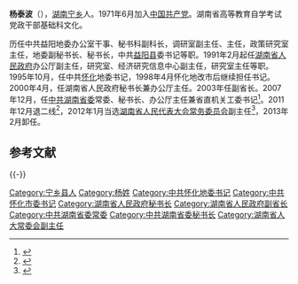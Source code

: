 '''杨泰波'''（{{bd|1951年|11月||catIdx=Y杨}}），[[湖南|湖南]][[宁乡|宁乡]]人。1971年6月加入[[中国共产党|中国共产党]]。湖南省高等教育自学考试党政干部基础科文化。

历任中共益阳地委办公室干事、秘书科副科长，调研室副主任、主任，政策研究室主任，地委副秘书长、秘书长，中共[[益阳县|益阳县]]委书记等职。1991年2月起任[[湖南省人民政府|湖南省人民政府]]办公厅副主任，研究室、经济研究信息中心副主任，研究室主任等职。1995年10月，任中共[[怀化|怀化]]地委书记，1998年4月怀化地改市后继续担任书记。2000年4月，任湖南省人民政府秘书长兼办公厅主任。2003年任副省长。2007年12月，任[[中共湖南省委|中共湖南省委]]常委、秘书长、办公厅主任兼省直机关工委书记<ref>{{Cite web |url=http://cpc.people.com.cn/GB/67481/94156/231710/233596/233597/16337856.html |title=存档副本 |access-date=2012-02-02 |archive-date=2019-06-02 |archive-url=https://web.archive.org/web/20190602144646/http://cpc.people.com.cn/GB/67481/94156/231710/233596/233597/16337856.html |dead-url=no }}</ref>。2011年12月退二线<ref>{{Cite web |url=http://hunan.voc.com.cn/article/201112/20111223143326678.html |title=存档副本 |access-date=2012-02-02 |archive-url=https://web.archive.org/web/20120204103303/http://hunan.voc.com.cn/article/201112/20111223143326678.html |archive-date=2012-02-04 |dead-url=yes }}</ref>，2012年1月当选[[湖南省人民代表大会常务委员会|湖南省人民代表大会常务委员会]]副主任<ref>{{Cite web |url=http://hn.rednet.cn/c/2012/01/16/2494497.htm |title=存档副本 |access-date=2012-02-02 |archive-date=2012-01-20 |archive-url=https://web.archive.org/web/20120120015041/http://hn.rednet.cn/c/2012/01/16/2494497.htm |dead-url=no }}</ref>，2013年2月卸任。

==参考文献==
<references />

{{-}}
{{start box}}
{{s-ppo}}
{{s-before|[[于来山|于来山]]}}
{{s-title|[[中国共产党湖南省委员会|中国共产党湖南省委员会]]秘书长|2007年12月—2011年11月}}
{{s-after|[[易炼红|易炼红]]}}
{{s-before|[[于来山|于来山]]}}
{{s-title|[[中国共产党湖南省委员会|中国共产党湖南省委员会]]办公厅主任|2007年12月—2010年1月}}
{{s-after|[[罗海艳|罗海艳]]}}
{{s-before|？}}
{{s-title|[[中国共产党湖南省委员会|中国共产党湖南省委员会]]直属机关工作委员会书记|2007年12月—2011年11月}}
{{s-after|[[易炼红|易炼红]]}}
{{s-before|地改市后首任}}
{{s-title|[[中国共产党怀化市委员会|中国共产党怀化市委员会]]书记|1998年4月—2000年4月}}
{{s-after|[[欧阳斌_(1954年)|欧阳斌]]}}
{{s-before|[[戚和平|戚和平]]}}
{{s-title|[[中国共产党怀化地区委员会|中国共产党怀化地区委员会]]书记|1995年10月—1998年4月}}
{{s-after|地改市}}
{{s-before|？}}
{{s-title|[[中国共产党益阳县委员会|中国共产党益阳县委员会]]书记|1990年1月—1991年2月}}
{{s-after|[[于来山|于来山]]}}
{{s-gov}}
{{s-before|[[谢康生|谢康生]]}}
{{s-title|[[湖南省|湖南省]][[湖南省人民政府|人民政府]]秘书长|2000年4月—[[2003年1月|2003年1月]]}}
{{s-after|[[袁建尧|袁建尧]]}}
{{s-before|？}}
{{s-title|[[湖南省|湖南省]][[湖南省人民政府|人民政府]]办公厅主任|2000年4月—[[2003年1月|2003年1月]]}}
{{s-after|[[袁建尧|袁建尧]]}}
{{end box}}

[[Category:宁乡县人|Category:宁乡县人]]
[[Category:杨姓|Category:杨姓]]
[[Category:中共怀化地委书记|Category:中共怀化地委书记]]
[[Category:中共怀化市委书记|Category:中共怀化市委书记]]
[[Category:湖南省人民政府秘书长|Category:湖南省人民政府秘书长]]
[[Category:湖南省人民政府副省长|Category:湖南省人民政府副省长]]
[[Category:中共湖南省委常委|Category:中共湖南省委常委]]
[[Category:中共湖南省委秘书长|Category:中共湖南省委秘书长]]
[[Category:湖南省人大常委会副主任|Category:湖南省人大常委会副主任]]